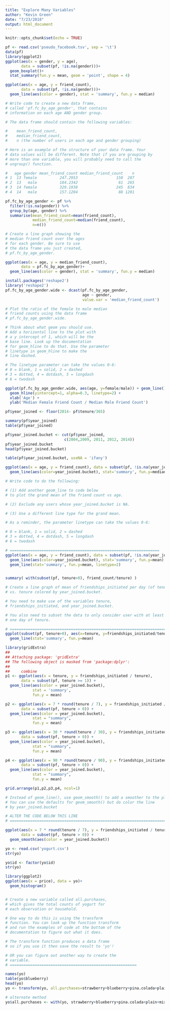 ```yaml
---
title: "Explore Many Variables"
author: "Kevin Green"
date: "7/23/2018"
output: html_document
---
```


```r
knitr::opts_chunk$set(echo = TRUE)
```

```r
pf <- read.csv('pseudo_facebook.tsv', sep = '\t')
data(pf)
library(ggplot2)
ggplot(aes(x = gender, y = age), 
       data = subset(pf, !is.na(gender)))+
  geom_boxplot()+
  stat_summary(fun.y = mean, geom = 'point', shape = 4)

ggplot(aes(x = age, y = friend_count),
       data = subset(pf, !is.na(gender)))+
  geom_line(aes(color = gender), stat = 'summary', fun.y = median)

# Write code to create a new data frame,
# called 'pf.fc_by_age_gender', that contains
# information on each age AND gender group.

# The data frame should contain the following variables:

#    mean_friend_count,
#    median_friend_count,
#    n (the number of users in each age and gender grouping)

# Here is an example of the structure of your data frame. Your
# data values will be different. Note that if you are grouping by
# more than one variable, you will probably need to call the
# ungroup() function. 

#   age gender mean_friend_count median_friend_count    n
# 1  13 female          247.2953                 150  207
# 2  13   male          184.2342                  61  265
# 3  14 female          329.1938                 245  834
# 4  14   male          157.1204                  88 1201

pf.fc_by_age_gender <- pf %>%
  filter(!is.na(gender)) %>%
  group_by(age, gender) %>%
  summarise(mean_friend_count=mean(friend_count),
            median_friend_count=median(friend_count),
            n=n())

# Create a line graph showing the
# median friend count over the ages
# for each gender. Be sure to use
# the data frame you just created,
# pf.fc_by_age_gender.

ggplot(aes(x = age, y = median_friend_count),
       data = pf.fc_by_age_gender)+
  geom_line(aes(color = gender), stat = 'summary', fun.y = median)

install.packages('reshape2')
library('reshape2')
pf.fc_by_age_gender.wide <- dcast(pf.fc_by_age_gender,
                                  age ~ gender,
                                  value.var = 'median_friend_count')

# Plot the ratio of the female to male median
# friend counts using the data frame
# pf.fc_by_age_gender.wide.

# Think about what geom you should use.
# Add a horizontal line to the plot with
# a y intercept of 1, which will be the
# base line. Look up the documentation
# for geom_hline to do that. Use the parameter
# linetype in geom_hline to make the
# line dashed.

# The linetype parameter can take the values 0-6:
# 0 = blank, 1 = solid, 2 = dashed
# 3 = dotted, 4 = dotdash, 5 = longdash
# 6 = twodash

ggplot(pf.fc_by_age_gender.wide, aes(age, y=female/male)) + geom_line() +
  geom_hline(yintercept=1, alpha=0.3, linetype=2) +
  xlab('Age') +
  ylab('Median Female Friend Count / Median Male Friend Count')

pf$year_joined <- floor(2014- pf$tenure/365)

summary(pf$year_joined)
table(pf$year_joined)

pf$year_joined.bucket <- cut(pf$year_joined,
                          c(2004,2009, 2011, 2012, 2014))
pf$year_joined.bucket
head(pf$year_joined.bucket)

table(pf$year_joined.bucket, useNA = 'ifany')

ggplot(aes(x = age, y = friend_count), data = subset(pf, !is.na(year_joined.bucket)))+
  geom_line(aes(color=year_joined.bucket), stat='summary', fun.y=median)

# Write code to do the following:

# (1) Add another geom_line to code below
# to plot the grand mean of the friend count vs age.

# (2) Exclude any users whose year_joined.bucket is NA.

# (3) Use a different line type for the grand mean.

# As a reminder, the parameter linetype can take the values 0-6:

# 0 = blank, 1 = solid, 2 = dashed
# 3 = dotted, 4 = dotdash, 5 = longdash
# 6 = twodash

# ==================================================================
ggplot(aes(x = age, y = friend_count), data = subset(pf, !is.na(year_joined.bucket))) +
  geom_line(aes(color=year_joined.bucket), stat='summary', fun.y=mean) +
  geom_line(stat='summary', fun.y=mean, linetype=2)


summary( with(subset(pf, tenure>0), friend_count/tenure) )

# Create a line graph of mean of friendships_initiated per day (of tenure)
# vs. tenure colored by year_joined.bucket.

# You need to make use of the variables tenure,
# friendships_initiated, and year_joined.bucket.

# You also need to subset the data to only consider user with at least
# one day of tenure.

# ========================================================================
ggplot(subset(pf, tenure>0), aes(x=tenure, y=friendships_initiated/tenure, color=year_joined.bucket)) + 
  geom_line(stat='summary', fun.y=mean)

library(gridExtra)
## 
## Attaching package: 'gridExtra'
## The following object is masked from 'package:dplyr':
## 
##     combine
p1 <- ggplot(aes(x = tenure, y = friendships_initiated / tenure),
       data = subset(pf, tenure >= 1)) +
  geom_line(aes(color = year_joined.bucket),
            stat = 'summary',
            fun.y = mean)

p2 <- ggplot(aes(x = 7 * round(tenure / 7), y = friendships_initiated / tenure),
       data = subset(pf, tenure > 0)) +
  geom_line(aes(color = year_joined.bucket),
            stat = "summary",
            fun.y = mean)

p3 <- ggplot(aes(x = 30 * round(tenure / 30), y = friendships_initiated / tenure),
       data = subset(pf, tenure > 0)) +
  geom_line(aes(color = year_joined.bucket),
            stat = "summary",
            fun.y = mean)

p4 <- ggplot(aes(x = 90 * round(tenure / 90), y = friendships_initiated / tenure),
       data = subset(pf, tenure > 0)) +
  geom_line(aes(color = year_joined.bucket),
            stat = "summary",
            fun.y = mean)

grid.arrange(p1,p2,p3,p4, ncol=1)

# Instead of geom_line(), use geom_smooth() to add a smoother to the plot.
# You can use the defaults for geom_smooth() but do color the line
# by year_joined.bucket

# ALTER THE CODE BELOW THIS LINE
# ==============================================================================

ggplot(aes(x = 7 * round(tenure / 7), y = friendships_initiated / tenure),
       data = subset(pf, tenure > 0)) +
  geom_smooth(aes(color = year_joined.bucket))

yo <- read.csv('yogurt.csv')
str(yo)

yo$id <- factor(yo$id)
str(yo)

library(ggplot2)
ggplot(aes(x = price), data = yo)+
  geom_histogram()


# Create a new variable called all.purchases,
# which gives the total counts of yogurt for
# each observation or household.

# One way to do this is using the transform
# function. You can look up the function transform
# and run the examples of code at the bottom of the
# documentation to figure out what it does.

# The transform function produces a data frame
# so if you use it then save the result to 'yo'!

# OR you can figure out another way to create the
# variable.
# ========================================================

names(yo)
table(yo$blueberry)
head(yo)
yo <- transform(yo, all.purchases=strawberry+blueberry+pina.colada+plain+mixed.berry)

# alternate method
yo$all.purchases <- with(yo, strawberry+blueberry+pina.colada+plain+mixed.berry)
```



